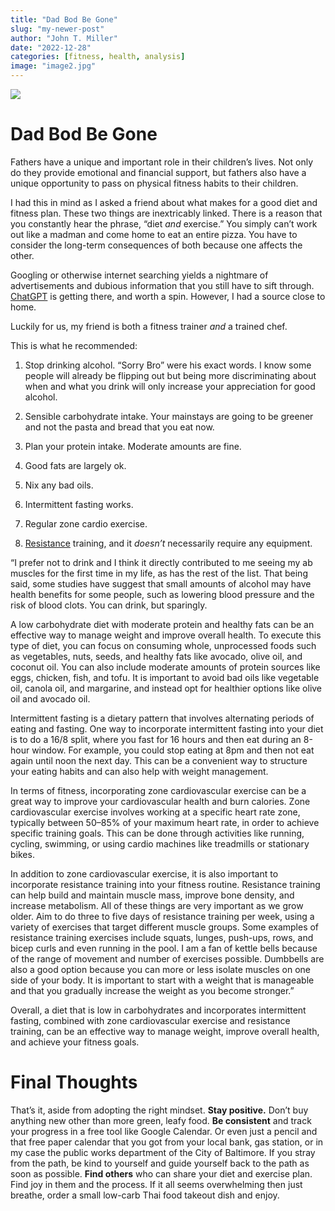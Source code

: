 ```yaml
---
title: "Dad Bod Be Gone"
slug: "my-newer-post"
author: "John T. Miller"
date: "2022-12-28"
categories: [fitness, health, analysis]
image: "image2.jpg"
---
```


![](dad drinks.jpg)

# **Dad Bod Be Gone**

Fathers have a unique and important role in their children’s lives. Not only do they provide emotional and financial support, but fathers also have a unique opportunity to pass on physical fitness habits to their children.

I had this in mind as I asked a friend about what makes for a good diet and fitness plan. These two things are inextricably linked. There is a reason that you constantly hear the phrase, “diet *and* exercise.” You simply can’t work out like a madman and come home to eat an entire pizza. You have to consider the long-term consequences of both because one affects the other.

Googling or otherwise internet searching yields a nightmare of advertisements and dubious information that you still have to sift through. [ChatGPT](https://openai.com/blog/chatgpt/) is getting there, and worth a spin. However, I had a source close to home.

Luckily for us, my friend is both a fitness trainer *and* a trained chef.

This is what he recommended:

1.  Stop drinking alcohol. “Sorry Bro” were his exact words. I know some people will already be flipping out but being more discriminating about when and what you drink will only increase your appreciation for good alcohol.

2.  Sensible carbohydrate intake. Your mainstays are going to be greener and not the pasta and bread that you eat now.

3.  Plan your protein intake. Moderate amounts are fine.

4.  Good fats are largely ok.

5.  Nix any bad oils.

6.  Intermittent fasting works.

7.  Regular zone cardio exercise.

8.  [Resistance](https://www.youtube.com/@calimove) training, and it *doesn’t* necessarily require any equipment.

“I prefer not to drink and I think it directly contributed to me seeing my ab muscles for the first time in my life, as has the rest of the list. That being said, some studies have suggest that small amounts of alcohol may have health benefits for some people, such as lowering blood pressure and the risk of blood clots. You can drink, but sparingly.

A low carbohydrate diet with moderate protein and healthy fats can be an effective way to manage weight and improve overall health. To execute this type of diet, you can focus on consuming whole, unprocessed foods such as vegetables, nuts, seeds, and healthy fats like avocado, olive oil, and coconut oil. You can also include moderate amounts of protein sources like eggs, chicken, fish, and tofu. It is important to avoid bad oils like vegetable oil, canola oil, and margarine, and instead opt for healthier options like olive oil and avocado oil.

Intermittent fasting is a dietary pattern that involves alternating periods of eating and fasting. One way to incorporate intermittent fasting into your diet is to do a 16/8 split, where you fast for 16 hours and then eat during an 8-hour window. For example, you could stop eating at 8pm and then not eat again until noon the next day. This can be a convenient way to structure your eating habits and can also help with weight management.

In terms of fitness, incorporating zone cardiovascular exercise can be a great way to improve your cardiovascular health and burn calories. Zone cardiovascular exercise involves working at a specific heart rate zone, typically between 50–85% of your maximum heart rate, in order to achieve specific training goals. This can be done through activities like running, cycling, swimming, or using cardio machines like treadmills or stationary bikes.

In addition to zone cardiovascular exercise, it is also important to incorporate resistance training into your fitness routine. Resistance training can help build and maintain muscle mass, improve bone density, and increase metabolism. All of these things are very important as we grow older. Aim to do three to five days of resistance training per week, using a variety of exercises that target different muscle groups. Some examples of resistance training exercises include squats, lunges, push-ups, rows, and bicep curls and even running in the pool. I am a fan of kettle bells because of the range of movement and number of exercises possible. Dumbbells are also a good option because you can more or less isolate muscles on one side of your body. It is important to start with a weight that is manageable and that you gradually increase the weight as you become stronger.”

Overall, a diet that is low in carbohydrates and incorporates intermittent fasting, combined with zone cardiovascular exercise and resistance training, can be an effective way to manage weight, improve overall health, and achieve your fitness goals.

# **Final Thoughts**

That’s it, aside from adopting the right mindset. **Stay positive.** Don’t buy anything new other than more green, leafy food. **Be consistent** and track your progress in a free tool like Google Calendar. Or even just a pencil and that free paper calendar that you got from your local bank, gas station, or in my case the public works department of the City of Baltimore. If you stray from the path, be kind to yourself and guide yourself back to the path as soon as possible. **Find others** who can share your diet and exercise plan. Find joy in them and the process. If it all seems overwhelming then just breathe, order a small low-carb Thai food takeout dish and enjoy.
